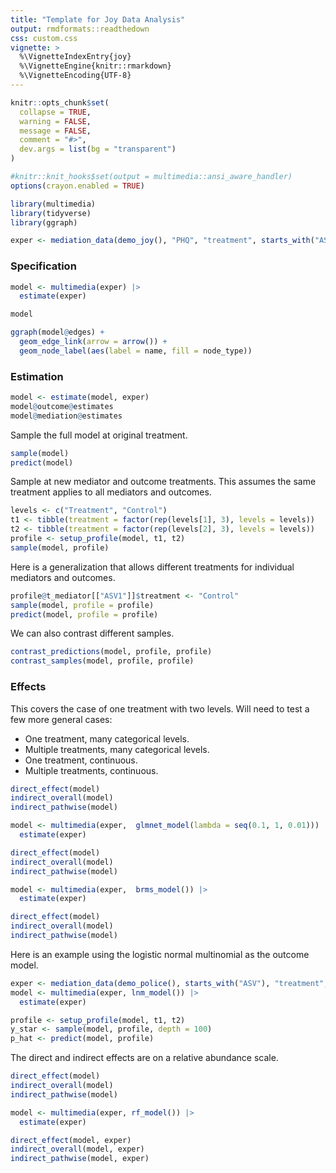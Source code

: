 ```yaml
---
title: "Template for Joy Data Analysis"
output: rmdformats::readthedown
css: custom.css
vignette: >
  %\VignetteIndexEntry{joy}
  %\VignetteEngine{knitr::rmarkdown}
  %\VignetteEncoding{UTF-8}
---
```


```r
knitr::opts_chunk$set(
  collapse = TRUE, 
  warning = FALSE,
  message = FALSE, 
  comment = "#>",
  dev.args = list(bg = "transparent")
)

#knitr::knit_hooks$set(output = multimedia::ansi_aware_handler)
options(crayon.enabled = TRUE)
```

```r
library(multimedia)
library(tidyverse)
library(ggraph)

exper <- mediation_data(demo_joy(), "PHQ", "treatment", starts_with("ASV"))
```

### Specification

```r
model <- multimedia(exper) |>
  estimate(exper)

model
```

```r
ggraph(model@edges) +
  geom_edge_link(arrow = arrow()) +
  geom_node_label(aes(label = name, fill = node_type))
```

### Estimation

```r
model <- estimate(model, exper)
model@outcome@estimates
model@mediation@estimates
```

Sample the full model at original treatment.

```r
sample(model)
predict(model)
```

Sample at new mediator and outcome treatments. This assumes the same treatment
applies to all mediators and outcomes.

```r
levels <- c("Treatment", "Control")
t1 <- tibble(treatment = factor(rep(levels[1], 3), levels = levels))
t2 <- tibble(treatment = factor(rep(levels[2], 3), levels = levels))
profile <- setup_profile(model, t1, t2)
sample(model, profile)
```

Here is a generalization that allows different treatments for individual
mediators and outcomes.

```r
profile@t_mediator[["ASV1"]]$treatment <- "Control"
sample(model, profile = profile)
predict(model, profile = profile)
```

We can also contrast different samples.

```r
contrast_predictions(model, profile, profile)
contrast_samples(model, profile, profile)
```


### Effects

This covers the case of one treatment with two levels. Will need to test a few
more general cases:

* One treatment, many categorical levels.
* Multiple treatments, many categorical levels.
* One treatment, continuous.
* Multiple treatments, continuous.

```r
direct_effect(model)
indirect_overall(model)
indirect_pathwise(model)
```

```r
model <- multimedia(exper,  glmnet_model(lambda = seq(0.1, 1, 0.01))) |>
  estimate(exper)

direct_effect(model)
indirect_overall(model)
indirect_pathwise(model)
```

```r
model <- multimedia(exper,  brms_model()) |>
  estimate(exper)

direct_effect(model)
indirect_overall(model)
indirect_pathwise(model)
```

Here is an example using the logistic normal multinomial as the outcome model.

```r
exper <- mediation_data(demo_police(), starts_with("ASV"), "treatment", starts_with("Diet"))
model <- multimedia(exper, lnm_model()) |>
  estimate(exper)
```

```r
profile <- setup_profile(model, t1, t2)
y_star <- sample(model, profile, depth = 100)
p_hat <- predict(model, profile)
```

The direct and indirect effects are on a relative abundance scale.

```r
direct_effect(model)
indirect_overall(model)
indirect_pathwise(model)
```

```r
model <- multimedia(exper, rf_model()) |>
  estimate(exper)

direct_effect(model, exper)
indirect_overall(model, exper)
indirect_pathwise(model, exper)
```

